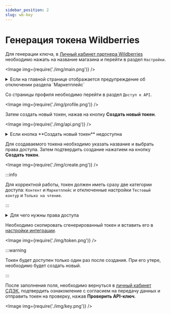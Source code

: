 ```yaml
---
sidebar_position: 2
slug: wb-key
---
```


# Генерация токена Wildberries

Для генерации ключа, в [Личный кабинет партнера Wildberries](https://seller.wildberries.ru/) необходимо нажать
на название магазина и перейти в раздел `Настройки`.

<Image img={require('./img/main.png')} />

<details>
    <summary>Если на главной странице отображается предупреждение об отключении раздела `Маркетплейс`</summary>

    <Image img={require('./img/notice.png')} />

    Интеграция не сможет работать при отключенном разделе `Маркетплейс`. Необходимо выполнить предлагаемые действия
    для исправления настроек.

</details>

Со страницы профиля необходимо перейти в раздел `Доступ к API`.

<Image img={require('./img/profile.png')} />

Затем создать новый токен, нажав на кнопку **Создать новый токен**.

<Image img={require('./img/api.png')} />

<details>
    <summary>Если кнопка **Создать новый токен** недоступна</summary>

    <Image img={require('./img/unavailable.png')} />

    При недоступности функционал создания нового токена, необходимо проверить права доступа используемого аккаунта
    или обратиться в техническую поддержку Wildberries.

</details>

Для создаваемого токена необходимо указать название и выбрать права доступа. Затем
подтвердить создание нажатием на кнопку **Создать токен**.

<Image img={require('./img/create.png')} />

:::info

Для корректной работы, токен должен иметь сразу две категории доступа: `Контент` и `Маркетплейс` и отключенные
настройки `Тестовый контур` и `Только на чтение`.

:::

<details>
    <summary>Для чего нужны права доступа</summary>

    - Доступ к категории `Контент` необходим для получения информации о габаритах товаров для накладной.
    - Доступ к категории `Маркетплейс` необходим для получения информации о заказах.
    - Благодаря отключенному параметру `Тестовый контур` интеграция будет работать с реальными данными. Тестового
    режима для DBS API в настоящий момент не существует у Wildberries.
    - Благодаря отключенному параметру `Только на чтение` интеграция сможет изменять статус заказа при передаче его в доставку, а также вручению.

</details>

Необходимо скопировать сгенерированный токен и вставить его в [настройки интеграции](https://lk.cdek.ru/integration).

<Image img={require('./img/token.png')} />

:::warning

Токен будет доступен только один раз после создания. При его утере, необходимо будет создать новый.

:::

После заполнения поля, необходимо вернуться в [личный кабинет СДЭК](https://lk.cdek.ru), подтвердить ознакомление с
согласием на передачу данных и отправить токен на проверку, нажав **Проверить API-ключ**.

<Image img={require('./img/key.png')} />
